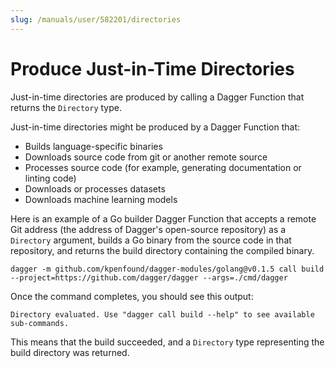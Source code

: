 ```yaml
---
slug: /manuals/user/582201/directories
---
```


# Produce Just-in-Time Directories

Just-in-time directories are produced by calling a Dagger Function that returns the `Directory` type.

Just-in-time directories might be produced by a Dagger Function that:

- Builds language-specific binaries
- Downloads source code from git or another remote source
- Processes source code (for example, generating documentation or linting code)
- Downloads or processes datasets
- Downloads machine learning models

Here is an example of a Go builder Dagger Function that accepts a remote Git address (the address of Dagger's open-source repository) as a `Directory` argument, builds a Go binary from the source code in that repository, and returns the build directory containing the compiled binary.

```shell
dagger -m github.com/kpenfound/dagger-modules/golang@v0.1.5 call build --project=https://github.com/dagger/dagger --args=./cmd/dagger
```

Once the command completes, you should see this output:

```shell
Directory evaluated. Use "dagger call build --help" to see available sub-commands.
```

This means that the build succeeded, and a `Directory` type representing the build directory was returned.
